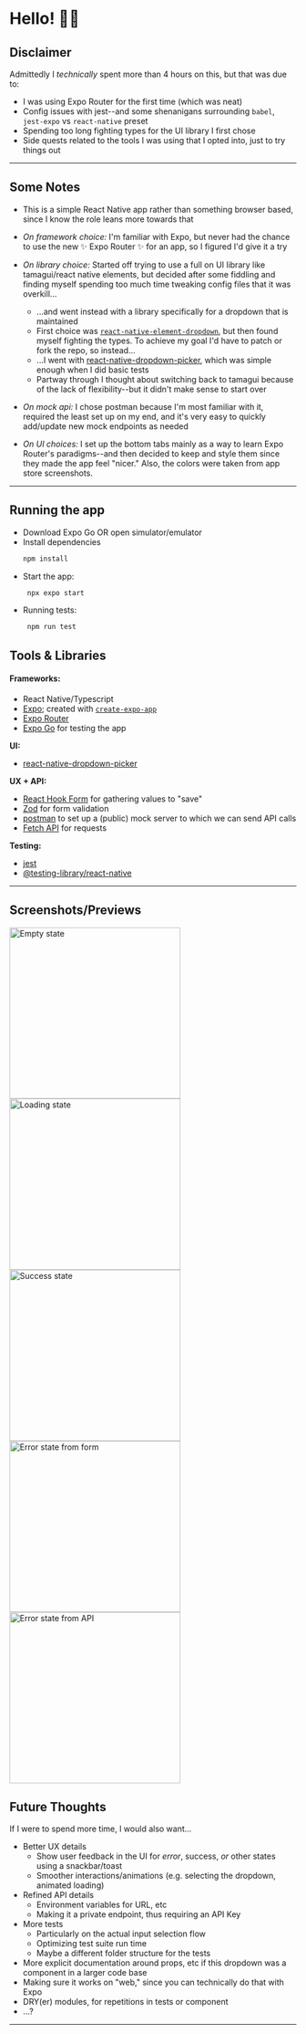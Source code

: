 # Hello! 👋🏽

## Disclaimer

Admittedly I _technically_ spent more than 4 hours on this, but that was due to:
- I was using Expo Router for the first time (which was neat)
- Config issues with jest--and some shenanigans surrounding `babel`, `jest-expo` vs `react-native` preset
- Spending too long fighting types for the UI library I first chose
- Side quests related to the tools I was using that I opted into, just to try things out

---

## Some Notes

- This is a simple React Native app rather than something browser based, since I know the role leans more towards that
- _On framework choice:_ I'm familiar with Expo, but never had the chance to use the new ✨ Expo Router ✨ for an app, so I figured I'd give it a try
- _On library choice:_ Started off trying to use a full on UI library like tamagui/react native elements, but decided after some fiddling and finding myself spending too much time tweaking config files that it was overkill...
    - ...and went instead with a library specifically for a dropdown that is maintained
    - First choice was [`react-native-element-dropdown`](https://github.com/hoaphantn7604/react-native-element-dropdown), but then found myself fighting the types. To achieve my goal I'd have to patch or fork the repo, so instead...
    - ...I went with [react-native-dropdown-picker](https://hossein-zare.github.io/react-native-dropdown-picker-website/), which was simple enough when I did basic tests
    - Partway through I thought about switching back to tamagui because of the lack of flexibility--but it didn't make sense to start over

- _On mock api:_ I chose postman because I'm most familiar with it, required the least set up on my end, and it's very easy to quickly add/update new mock endpoints as needed
- _On UI choices:_ I set up the bottom tabs mainly as a way to learn Expo Router's paradigms--and then decided to keep and style them since they made the app feel "nicer." Also, the colors were taken from app store screenshots.

---

## Running the app

- Download Expo Go OR open simulator/emulator
- Install dependencies
   ```bash
   npm install
   ```
- Start the app:
   ```bash
    npx expo start
   ```
- Running tests:
   ```bash
    npm run test
   ```

## Tools & Libraries

#### Frameworks:
- React Native/Typescript
- [Expo](https://reactnative.dev/docs/environment-setup#start-a-new-react-native-project-with-expo); created with [`create-expo-app`](https://www.npmjs.com/package/create-expo-app)
- [Expo Router](https://docs.expo.dev/router/introduction/)
- [Expo Go](https://expo.dev/go) for testing the app

**UI:**
- [react-native-dropdown-picker](https://hossein-zare.github.io/react-native-dropdown-picker-website/)

**UX + API:**
- [React Hook Form](https://react-hook-form.com/) for gathering values to "save"
- [Zod](https://zod.dev/) for form validation
- [postman](https://learning.postman.com/docs/designing-and-developing-your-api/mocking-data/setting-up-mock/) to set up a (public) mock server to which we can send API calls
- [Fetch API](https://reactnative.dev/docs/network) for requests

**Testing:**
- [jest](https://jestjs.io/docs/tutorial-react-native)
- [@testing-library/react-native](https://testing-library.com/docs/react-native-testing-library/setup)

---

## Screenshots/Previews
<div style={{ display: 'flex', flexWrap: 'wrap' }}>
    <img src="assets/images/empty-state.png" alt="Empty state" width="300px" height="auto" />
    <img src="assets/images/button-loading.png" alt="Loading state" width="300px" height="auto" />
    <img src="assets/images/score-success.png" alt="Success state" width="300px" height="auto" />
    <img src="assets/images/form-error.png" alt="Error state from form" width="300px" height="auto" />
    <img src="assets/images/api-error.png" alt="Error state from API" width="300px" height="auto" />
</div>

## Future Thoughts

If I were to spend more time, I would also want...

- Better UX details 
    - Show user feedback in the UI for _error_, success, _or_ other states using a snackbar/toast
    - Smoother interactions/animations (e.g. selecting the dropdown, animated loading)
- Refined API details
    - Environment variables for URL, etc
    - Making it a private endpoint, thus requiring an API Key
- More tests
    - Particularly on the actual input selection flow
    - Optimizing test suite run time
    - Maybe a different folder structure for the tests
- More explicit documentation around props, etc if this dropdown was a component in a larger code base
- Making sure it works on "web," since you can technically do that with Expo
- DRY(er) modules, for repetitions in tests or component
- ...?

---
